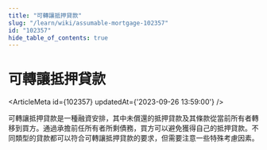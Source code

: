 ```yaml
---
title: "可轉讓抵押貸款"
slug: "/learn/wiki/assumable-mortgage-102357"
id: "102357"
hide_table_of_contents: true
---
```



# 可轉讓抵押貸款

<ArticleMeta id={102357} updatedAt={'2023-09-26 13:59:00'} />
<div className='border-solid border-b border-t-0 my-4 border-[var(--ifm-color-gray-300)]' />

可轉讓抵押貸款是一種融資安排，其中未償還的抵押貸款及其條款從當前所有者轉移到買方。通過承擔前任所有者所剩債務，買方可以避免獲得自己的抵押貸款。不同類型的貸款都可以符合可轉讓抵押貸款的要求，但需要注意一些特殊考慮因素。
